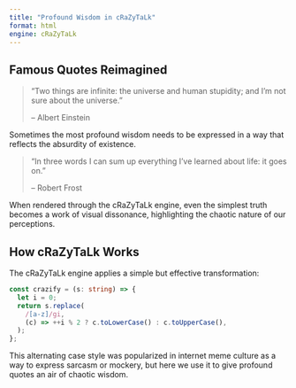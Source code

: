 ```yaml
---
title: "Profound Wisdom in cRaZyTaLk"
format: html
engine: cRaZyTaLk
---
```


## Famous Quotes Reimagined

> "Two things are infinite: the universe and human stupidity; and I'm not sure about the universe."
>
> -- Albert Einstein

Sometimes the most profound wisdom needs to be expressed in a way that reflects the absurdity of existence.

> "In three words I can sum up everything I've learned about life: it goes on."
>
> -- Robert Frost

When rendered through the cRaZyTaLk engine, even the simplest truth becomes a work of visual dissonance, highlighting the chaotic nature of our perceptions.

## How cRaZyTaLk Works

The cRaZyTaLk engine applies a simple but effective transformation:

```typescript
const crazify = (s: string) => {
  let i = 0;
  return s.replace(
    /[a-z]/gi,
    (c) => ++i % 2 ? c.toLowerCase() : c.toUpperCase(),
  );
};
```

This alternating case style was popularized in internet meme culture as a way to express sarcasm or mockery, but here we use it to give profound quotes an air of chaotic wisdom.